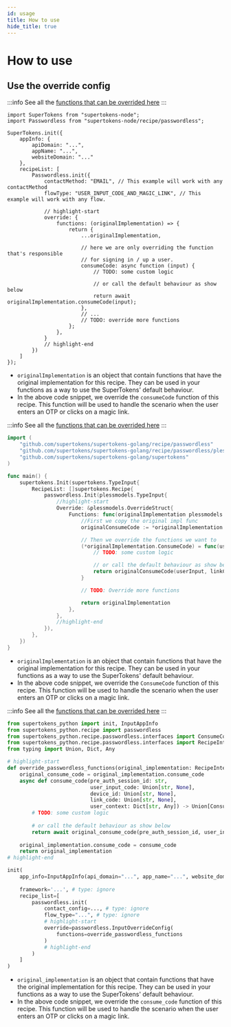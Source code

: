 ```yaml
---
id: usage
title: How to use
hide_title: true
---
```




# How to use

## Use the override config

<BackendSDKTabs>
<TabItem value="nodejs">

:::info
See all the [functions that can be overrided here](https://supertokens.com/docs/nodejs/modules/recipe_passwordless.html#RecipeInterface)
:::

```tsx
import SuperTokens from "supertokens-node";
import Passwordless from "supertokens-node/recipe/passwordless";

SuperTokens.init({
    appInfo: {
        apiDomain: "...",
        appName: "...",
        websiteDomain: "..."
    },
    recipeList: [
        Passwordless.init({
            contactMethod: "EMAIL", // This example will work with any contactMethod
            flowType: "USER_INPUT_CODE_AND_MAGIC_LINK", // This example will work with any flow.

            // highlight-start
            override: {
                functions: (originalImplementation) => {
                    return {
                        ...originalImplementation,

                        // here we are only overriding the function that's responsible
                        // for signing in / up a user.
                        consumeCode: async function (input) {
                            // TODO: some custom logic

                            // or call the default behaviour as show below
                            return await originalImplementation.consumeCode(input);
                        },
                        // ...
                        // TODO: override more functions
                    };
                },
            }
            // highlight-end
        })
    ]
});
```

- `originalImplementation` is an object that contain functions that have the original implementation for this recipe. They can be used in your functions as a way to use the SuperTokens' default behaviour.
- In the above code snippet, we override the `consumeCode` function of this recipe. This function will be used to handle the scenario when the user enters an OTP or clicks on a magic link.

</TabItem>
<TabItem value="go">

:::info
See all the [functions that can be overrided here](https://pkg.go.dev/github.com/supertokens/supertokens-golang/recipe/passwordless/plessmodels#RecipeInterface)
:::

```go
import (
	"github.com/supertokens/supertokens-golang/recipe/passwordless"
	"github.com/supertokens/supertokens-golang/recipe/passwordless/plessmodels"
	"github.com/supertokens/supertokens-golang/supertokens"
)

func main() {
	supertokens.Init(supertokens.TypeInput{
		RecipeList: []supertokens.Recipe{
			passwordless.Init(plessmodels.TypeInput{
				//highlight-start
				Override: &plessmodels.OverrideStruct{
					Functions: func(originalImplementation plessmodels.RecipeInterface) plessmodels.RecipeInterface {
						//First we copy the original impl func
						originalConsumeCode := *originalImplementation.ConsumeCode

						// Then we override the functions we want to
						(*originalImplementation.ConsumeCode) = func(userInput *plessmodels.UserInputCodeWithDeviceID, linkCode *string, preAuthSessionID string, userContext supertokens.UserContext) (plessmodels.ConsumeCodeResponse, error) {
							// TODO: some custom logic

							// or call the default behaviour as show below
							return originalConsumeCode(userInput, linkCode, preAuthSessionID, userContext)
						}

						// TODO: Override more functions

						return originalImplementation
					},
				},
				//highlight-end
			}),
		},
	})
}
```

- `originalImplementation` is an object that contain functions that have the original implementation for this recipe. They can be used in your functions as a way to use the SuperTokens' default behaviour.
- In the above code snippet, we override the `ConsumeCode` function of this recipe. This function will be used to handle the scenario when the user enters an OTP or clicks on a magic link.

</TabItem>
<TabItem value="python">

:::info
See all the [functions that can be overrided here](https://supertokens.com/docs/python/recipe/passwordless/interfaces.html#supertokens_python.recipe.passwordless.interfaces.RecipeInterface)
:::

```python
from supertokens_python import init, InputAppInfo
from supertokens_python.recipe import passwordless
from supertokens_python.recipe.passwordless.interfaces import ConsumeCodeOkResult, ConsumeCodeIncorrectUserInputCodeError, ConsumeCodeExpiredUserInputCodeError, ConsumeCodeRestartFlowError
from supertokens_python.recipe.passwordless.interfaces import RecipeInterface
from typing import Union, Dict, Any

# highlight-start
def override_passwordless_functions(original_implementation: RecipeInterface):
	original_consume_code = original_implementation.consume_code
	async def consume_code(pre_auth_session_id: str,
                           user_input_code: Union[str, None],
                           device_id: Union[str, None],
                           link_code: Union[str, None],
                           user_context: Dict[str, Any]) -> Union[ConsumeCodeOkResult, ConsumeCodeIncorrectUserInputCodeError, ConsumeCodeExpiredUserInputCodeError, ConsumeCodeRestartFlowError]:
        # TODO: some custom logic
		
		# or call the default behaviour as show below
		return await original_consume_code(pre_auth_session_id, user_input_code, device_id, link_code, user_context)
	
	original_implementation.consume_code = consume_code
	return original_implementation
# highlight-end

init(
    app_info=InputAppInfo(api_domain="...", app_name="...", website_domain="..."),
    
    framework='...', # type: ignore
    recipe_list=[
        passwordless.init(
            contact_config=..., # type: ignore
            flow_type="...", # type: ignore
            # highlight-start
            override=passwordless.InputOverrideConfig(
                functions=override_passwordless_functions
            )
            # highlight-end
        )
    ]
)
```

- `original_implementation` is an object that contain functions that have the original implementation for this recipe. They can be used in your functions as a way to use the SuperTokens' default behaviour.
- In the above code snippet, we override the `consume_code` function of this recipe. This function will be used to handle the scenario when the user enters an OTP or clicks on a magic link.

</TabItem>
</BackendSDKTabs>